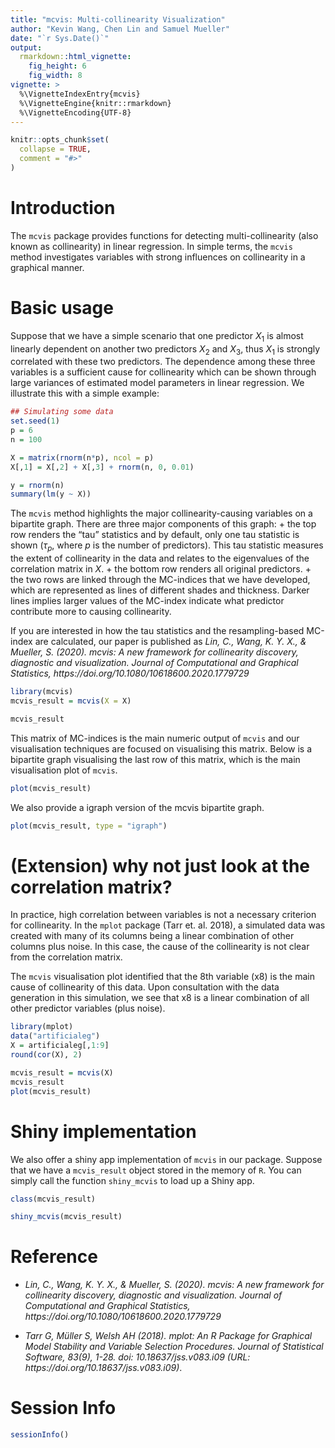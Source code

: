 ```yaml
---
title: "mcvis: Multi-collinearity Visualization"
author: "Kevin Wang, Chen Lin and Samuel Mueller"
date: "`r Sys.Date()`"
output: 
  rmarkdown::html_vignette:
    fig_height: 6
    fig_width: 8
vignette: >
  %\VignetteIndexEntry{mcvis}
  %\VignetteEngine{knitr::rmarkdown}
  %\VignetteEncoding{UTF-8}
---
```


```r
knitr::opts_chunk$set(
  collapse = TRUE,
  comment = "#>"
)
```



# Introduction

The `mcvis` package provides functions for detecting multi-collinearity (also known as collinearity) in linear regression. In simple terms, the `mcvis` method investigates variables with strong influences on collinearity in a graphical manner. 


# Basic usage 

Suppose that we have a simple scenario that one predictor $X_1$ is almost linearly dependent on another two predictors $X_2$ and $X_3$, thus $X_1$ is strongly correlated with these two predictors. The dependence among these three variables is a sufficient cause for collinearity which can be shown through large variances of estimated model parameters in linear regression. We illustrate this with a simple example:

```r
## Simulating some data
set.seed(1)
p = 6
n = 100

X = matrix(rnorm(n*p), ncol = p)
X[,1] = X[,2] + X[,3] + rnorm(n, 0, 0.01)

y = rnorm(n)
summary(lm(y ~ X))
```


The `mcvis` method highlights the major collinearity-causing variables on a bipartite graph. There are three major components of this graph:
 + the top row renders the "tau" statistics and by default, only one tau statistic is shown ($\tau_p$, where $p$ is the number of predictors). This tau statistic measures the extent of collinearity in the data and relates to the eigenvalues of the correlation matrix in $X$.
 + the bottom row renders all original predictors.
 + the two rows are linked through the MC-indices that we have developed, which are represented as lines of different shades and thickness. Darker lines implies larger values of the MC-index indicate what predictor contribute more to causing collinearity. 
 
 
If you are interested in how the tau statistics and the resampling-based MC-index are calculated, our paper is published as *Lin, C., Wang, K. Y. X., & Mueller, S. (2020). mcvis: A new framework for collinearity discovery, diagnostic and visualization. _Journal of Computational and Graphical Statistics_, https://doi.org/10.1080/10618600.2020.1779729*

```r
library(mcvis)
mcvis_result = mcvis(X = X)

mcvis_result
```

This matrix of MC-indices is the main numeric output of `mcvis` and our visualisation techniques are focused on visualising this matrix. Below is a bipartite graph visualising the last row of this matrix, which is the main visualisation plot of `mcvis`. 

```r
plot(mcvis_result)
```

We also provide a igraph version of the mcvis bipartite graph. 

```r
plot(mcvis_result, type = "igraph")
```


# (Extension) why not just look at the correlation matrix?

In practice, high correlation between variables is not a necessary criterion for collinearity. In the `mplot` package (Tarr et. al. 2018), a simulated data was created with many of its columns being a linear combination of other columns plus noise. In this case, the cause of the collinearity is not clear from the correlation matrix. 


The `mcvis` visualisation plot identified that the 8th variable (x8) is the main cause of collinearity of this data. Upon consultation with the data generation in this simulation, we see that x8 is a linear combination of all other predictor variables (plus noise). 

```r
library(mplot)
data("artificialeg")
X = artificialeg[,1:9]
round(cor(X), 2)

mcvis_result = mcvis(X)
mcvis_result
plot(mcvis_result)
```


# Shiny implementation

We also offer a shiny app implementation of `mcvis` in our package. Suppose that we have a `mcvis_result` object stored in the memory of `R`. You can simply call the function `shiny_mcvis` to load up a Shiny app. 

```r
class(mcvis_result)
```

```r
shiny_mcvis(mcvis_result)
```

# Reference

+ *Lin, C., Wang, K. Y. X., & Mueller, S. (2020). mcvis: A new framework for collinearity discovery, diagnostic and visualization. _Journal of Computational and Graphical Statistics_, https://doi.org/10.1080/10618600.2020.1779729*

+ *Tarr G, Müller S, Welsh AH (2018). mplot: An R Package for Graphical Model Stability and Variable
Selection Procedures. Journal of Statistical Software, 83(9), 1-28. doi: 10.18637/jss.v083.i09
(URL: https://doi.org/10.18637/jss.v083.i09)*.



# Session Info

```r
sessionInfo()
```

